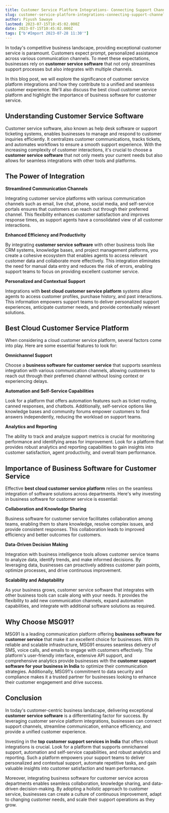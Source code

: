 ```yaml
---
title: Customer Service Platform Integrations- Connecting Support Channels for a Unified Experience
slug: customer-service-platform-integrations-connecting-support-channels-for-a-unified-experience
author: Piyush Sawaye
lastmod: 2023-07-15T10:45:02.000Z
date: 2023-07-15T10:45:02.000Z
tags: ["b'#Import 2023-07-28 11:30'"]
---
```


In today's competitive business landscape, providing exceptional customer service is paramount. Customers expect prompt, personalized assistance across various communication channels. To meet these expectations, businesses rely on **customer service software** that not only streamlines support processes but also integrates with multiple channels.   


In this blog post, we will explore the significance of customer service platform integrations and how they contribute to a unified and seamless customer experience. We'll also discuss the best cloud customer service platform and highlight the importance of business software for customer service.  


**Understanding Customer Service Software**
-------------------------------------------

Customer service software, also known as help desk software or support ticketing systems, enables businesses to manage and respond to customer inquiries efficiently. It centralizes customer communications, tracks tickets, and automates workflows to ensure a smooth support experience. With the increasing complexity of customer interactions, it's crucial to choose a **customer service software** that not only meets your current needs but also allows for seamless integrations with other tools and platforms.  


**The Power of Integration**
----------------------------

**Streamlined Communication Channels**

Integrating customer service platforms with various communication channels such as email, live chat, phone, social media, and self-service portals ensures that customers can reach out through their preferred channel. This flexibility enhances customer satisfaction and improves response times, as support agents have a consolidated view of all customer interactions.  


**Enhanced Efficiency and Productivity**

By integrating **customer service software** with other business tools like CRM systems, knowledge bases, and project management platforms, you create a cohesive ecosystem that enables agents to access relevant customer data and collaborate more effectively. This integration eliminates the need for manual data entry and reduces the risk of errors, enabling support teams to focus on providing excellent customer service.  


**Personalized and Contextual Support**

Integrations with **best cloud customer service platform** systems allow agents to access customer profiles, purchase history, and past interactions. This information empowers support teams to deliver personalized support experiences, anticipate customer needs, and provide contextually relevant solutions.  


Best Cloud Customer Service Platform
------------------------------------

When considering a cloud customer service platform, several factors come into play. Here are some essential features to look for:  


**Omnichannel Support**

Choose a **business software for customer service** that supports seamless integration with various communication channels, allowing customers to reach out through their preferred channel without losing context or experiencing delays.  


**Automation and Self-Service Capabilities**

Look for a platform that offers automation features such as ticket routing, canned responses, and chatbots. Additionally, self-service options like knowledge bases and community forums empower customers to find answers independently, reducing the workload on support teams.  


**Analytics and Reporting**

The ability to track and analyze support metrics is crucial for monitoring performance and identifying areas for improvement. Look for a platform that provides robust analytics and reporting capabilities to gain insights into customer satisfaction, agent productivity, and overall team performance.  


**Importance of Business Software for Customer Service**
--------------------------------------------------------

Effective **best cloud customer service platform** relies on the seamless integration of software solutions across departments. Here's why investing in business software for customer service is essential:  


**Collaboration and Knowledge Sharing**

Business software for customer service facilitates collaboration among teams, enabling them to share knowledge, resolve complex issues, and provide consistent responses. This collaboration leads to improved efficiency and better outcomes for customers.  


**Data-Driven Decision Making**

Integration with business intelligence tools allows customer service teams to analyze data, identify trends, and make informed decisions. By leveraging data, businesses can proactively address customer pain points, optimize processes, and drive continuous improvement.  


**Scalability and Adaptability**

As your business grows, customer service software that integrates with other business tools can scale along with your needs. It provides the flexibility to add new communication channels, expand automation capabilities, and integrate with additional software solutions as required.  


**Why Choose MSG91?**
---------------------

MSG91 is a leading communication platform offering **business software for customer service** that make it an excellent choice for businesses. With its reliable and scalable infrastructure, MSG91 ensures seamless delivery of SMS, voice calls, and emails to engage with customers effectively. The platform's user-friendly interface, extensive API support, and comprehensive analytics provide businesses with the **customer support software for your business in India** to optimize their communication strategies. Additionally, MSG91's commitment to data security and compliance makes it a trusted partner for businesses looking to enhance their customer engagement and drive success.  
  


**Conclusion**
--------------

In today's customer-centric business landscape, delivering exceptional **customer service software** is a differentiating factor for success. By leveraging customer service platform integrations, businesses can connect support channels, streamline communication, enhance efficiency, and provide a unified customer experience.  


Investing in the **top customer support services in India** that offers robust integrations is crucial. Look for a platform that supports omnichannel support, automation and self-service capabilities, and robust analytics and reporting. Such a platform empowers your support teams to deliver personalized and contextual support, automate repetitive tasks, and gain valuable insights into customer satisfaction and team performance.  


Moreover, integrating business software for customer service across departments enables seamless collaboration, knowledge sharing, and data-driven decision-making. By adopting a holistic approach to customer service, businesses can create a culture of continuous improvement, adapt to changing customer needs, and scale their support operations as they grow.

